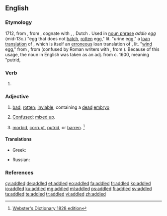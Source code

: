 ==English==

===Etymology===
1712, from {{term|addle||[[urine]], [[liquid]] [[filth]]|lang=en}}, from {{etyl|ang|en}} {{term|adela||[[mud]], [[mire]], liquid [[manure]]|lang=ang}}, cognate with {{etyl|gmq-osw|-}} {{term|adel||urine|lang=gmq-osw}}, {{etyl|gml|-}} {{term|adel|lang=gml}}, Dutch {{term|aal||[[puddle]]|lang=nl}}. Used in [[noun phrase]] ''addle egg'' (mid-13c.) "egg that does not [[hatch]], [[rotten]] egg," lit. "urine egg," a [[loan translation]] of {{etyl|la|-}} {{term|ovum urinum|lang=la}}, which is itself an [[erroneous]] loan translation of {{etyl|grc|-}} {{term|οὔριον ᾠόν|tr=ourion oon||putrid egg|lang=grc}}, lit. "[[wind]] egg," from {{term|οὔριος|tr=ourios||of the wind|lang=grc}}, from {{term|οὖρος|tr=ouros||fair wind|lang=grc}} (confused by Roman writers with {{term|οὔριος|tr=ourios||of urine|lang=grc}}, from {{term|οὖρον|tr=ouron||urine|lang=grc}}). Because of this usage, the noun in English was taken as an adj. from c. 1600, meaning "putrid,

===Verb===
{{head|en|verb form}}

# {{en-past of|addle}}

===Adjective===
{{en-adj}}

# {{context|of eggs|lang=en}} [[bad]], [[rotten]]; [[inviable]], containing a [[dead]] [[embryo]]
# [[confused|Confused]]; [[mix up|mixed up]].
# {{context|obsolete|lang=en}} [[morbid]], [[corrupt]], [[putrid]], or [[ barren]]. <ref>[http://machaut.uchicago.edu/?resource=Webster%27s&word=addled&use1828=on Webster's Dictionary 1828 edition]</ref>

====Translations====
{{trans-top|rotten (of eggs)}}
* Greek: {{t+|el|κλούβιος|tr=kloúvios|sc=Grek}}
{{trans-mid}}
* Russian: {{t+|ru|протухший|tr=protúxšij|sc=Cyrl}}
{{trans-bottom}}

===References===
<references/>

[[cy:addled]]
[[de:addled]]
[[et:addled]]
[[eo:addled]]
[[fa:addled]]
[[fr:addled]]
[[ko:addled]]
[[io:addled]]
[[ku:addled]]
[[mg:addled]]
[[ml:addled]]
[[ps:addled]]
[[fi:addled]]
[[sv:addled]]
[[ta:addled]]
[[te:addled]]
[[tr:addled]]
[[vi:addled]]
[[zh:addled]]
